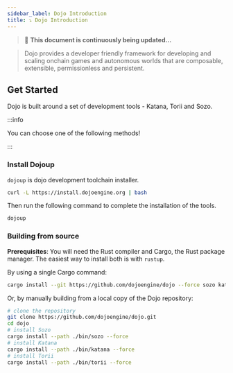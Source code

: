 ```yaml
---
sidebar_label: Dojo Introduction
title: ⤵️ Dojo Introduction
---
```


> 🚀 **This document is continuously being updated...**

> Dojo provides a developer friendly framework for developing and scaling onchain games and autonomous worlds that are composable, extensible, permissionless and persistent.

## Get Started

Dojo is built around a set of development tools - Katana, Torii and Sozo.

:::info

You can choose one of the following methods!

:::

### Install Dojoup

`dojoup` is dojo development toolchain installer.

```bash
curl -L https://install.dojoengine.org | bash
```

Then run the following command to complete the installation of the tools.

```bash
dojoup
```

### Building from source

**Prerequisites**: You will need the Rust compiler and Cargo, the Rust package manager. The easiest way to install both is with `rustup`.

By using a single Cargo command:

```bash
cargo install --git https://github.com/dojoengine/dojo --force sozo katana torii
```

Or, by manually building from a local copy of the Dojo repository:

```bash
# clone the repository
git clone https://github.com/dojoengine/dojo.git
cd dojo
# install Sozo
cargo install --path ./bin/sozo --force
# install Katana
cargo install --path ./bin/katana --force
# install Torii
cargo install --path ./bin/torii --force
```
